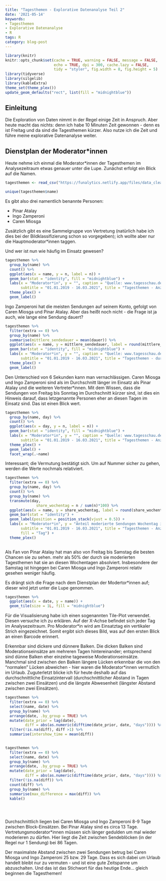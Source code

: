 ```yaml
---
title: "Tagesthemen - Explorative Datenanalyse Teil 2"
date: '2021-05-14'
keywords:
- Tagesthemen
- Explorative Datenanalyse
- R
tags: R
category: blog-post
---
```


```r
library(knitr)
knitr::opts_chunk$set(cache = TRUE, warning = FALSE, message = FALSE, 
                      echo = TRUE, dpi = 300, cache.lazy = FALSE,
                      tidy = "styler", fig.width = 8, fig.height = 5)
library(tidyverse)
library(silgelib)
library(kableExtra)
theme_set(theme_plex())
update_geom_defaults("rect", list(fill = "midnightblue"))
```

## Einleitung

Die Exploration von Daten nimmt in der Regel einige Zeit in Anspruch. Aber heute macht das nichts: denn ich habe 10 Minuten Zeit gewonnen - denn es ist Freitag und da sind die Tagesthemen kürzer. Also nutze ich die Zeit und führe meine explorative Datenanalyse weiter.

## Dienstplan der Moderator*innen

Heute nehme ich einmal die Moderator*innen der Tagesthemen im Analysezeitraum etwas genauer unter die Lupe. Zunächst erfolgt ein Blick auf die Namen.

```r
tagesthemen <- read_csv("https://funalytics.netlify.app/files/data_clean.csv")

unique(tagesthemen$name)
```

Es gibt also drei namentlich benannte Personen:

- Pinar Atalay
- Ingo Zamperoni
- Caren Miosga

Zusätzlich gibt es eine Sammelgruppe von Vertretung (natürlich habe ich dies bei der Bildklassifizierung schon so vorgegeben); ich wollte aber nur die Hauptmoderator*innen taggen.

Und wer ist nun wie häufig im Einsatz gewesen?

```r
tagesthemen %>% 
  group_by(name) %>%
  count() %>% 
  ggplot(aes(x = name, y = n, label = n)) +
  geom_bar(stat = "identity", fill = "midnightblue") +
  labs(x = "Moderator*in", y = "", caption = "Quelle: www.tagesschau.de", 
       subtitle = "01.01.2019 - 16.03.2021", title = "Tagesthemen - Anzahl Sendungen nach Moderator*in") + 
  theme_plex() + 
  geom_label()

```
Ingo Zamperoni hat die meisten Sendungen auf seinem Konto, gefolgt von Caren Miosga und Pinar Atalay. 
Aber das heißt noch nicht - die Frage ist ja auch, wie lange eine Sendung dauert?

```r
tagesthemen %>% 
  filter(extra == 0) %>% 
  group_by(name) %>%
  summarise(mittlere_sendedauer = mean(dauer)) %>% 
  ggplot(aes(x = name, y = mittlere_sendedauer, label = round(mittlere_sendedauer,1))) +
  geom_bar(stat = "identity", fill = "midnightblue") +
  labs(x = "Moderator*in", y = "", caption = "Quelle: www.tagesschau.de", 
       subtitle = "01.01.2019 - 16.03.2021", title = "Tagesthemen - durchschnittliche Sendedauer in min") + 
  theme_plex() + 
  geom_label()
```
Den Unterschied von 6 Sekunden kann man vernachlässigen. Caren Miosga und Ingo Zamperoni sind als im Durchschnitt länger im Einsatz als Pinar Atalay und die weiteren Vertreter*innen. Mit dem Wissen, dass die Sendungen von Freitag bis Sonntag im Durchschnitt kürzer sind, ist dies ein Hinweis darauf, dass letzgenannte Personen eher an diesen Tagen im Einsatz sind. Das ist einen Blick wert.

```r
tagesthemen %>% 
  group_by(name, day) %>%
  count() %>% 
  ggplot(aes(x = day, y = n, label = n)) +
  geom_bar(stat = "identity", fill = "midnightblue") +
  labs(x = "Moderator*in", y = "", caption = "Quelle: www.tagesschau.de", 
       subtitle = "01.01.2019 - 16.03.2021", title = "Tagesthemen - Anzahl Sendungen nach Moderator*in") + 
  theme_plex() + 
  geom_label() +
  facet_wrap(.~name)
```
Interessant; die Vermutung bestätigt sich. Um auf Nummer sicher zu gehen, werden die Werte nochmals relativiert.

```r
tagesthemen %>% 
  filter(extra == 0) %>% 
  group_by(name, day) %>%
  count() %>% 
  group_by(name) %>% 
  transmute(day,
              share_wochentag = n / sum(n)*100) %>% 
  ggplot(aes(x = name, y = share_wochentag, label = round(share_wochentag,1), fill = day)) +
  geom_bar(stat = "identity") +
  geom_label(position = position_stack(vjust = 0.5)) +
  labs(x = "Moderator*in", y = "Anteil moderierte Sendungen Wochentag in %", caption = "Quelle: www.tagesschau.de", 
       subtitle = "01.01.2019 - 16.03.2021", title = "Tagesthemen - Anzahl Sendungen nach Moderator*in",
       fill = "Tag") + 
  theme_plex()
  
```
Als Fan von Pinar Atalay hat man also von Freitag bis Samstag die besten Chancen sie zu sehen. mehr als 50% der durch sie moderierten Tagesthemen hat sie an diesen Wochentagen absolviert. Insbesondere der Samstag ist hingegen bei Caren Miosga und Ingo Zamperoni relativ gesehen weniger häufig. 

Es drängt sich die Frage nach dem Dienstplan der Modertor*innen auf; dieser wird jetzt unter die Lupe genommen.

```r
tagesthemen %>%
  ggplot(aes(x = date, y = name)) +
  geom_tile(size = 1L, fill = "midnightblue")
```

Für die Visualisierung habe ich einen sogenannten Tile-Plot verwendet. Diesen versuche ich zu erklären.
Auf der X-Achse befindet sich jeder Tag im Analysezeitraum. Pro Moderator*in wird am Einsatztag ein vertikaler Strich eingezeichnet.
Somit ergibt sich dieses Bild, was auf den ersten Blick an einen Barcode erinnert.

Erkennbar sind dickere und dünnere Balken. Die dicken Balken sind Moderationseinsätze am mehreren Tagen hintereinander; entsprechend sind dünne Balken eher einzelne tageweise Moderationseinsätze. Manchmal sind zwischen den Balken längere Lücken erkennbar die von den "normalen" Lücken abweichen - hier waren die Moderator*innen vermutlich im Urlaub. Zuguterletzt blicke ich für heute deshalb auf das durchschnittliche Einsatzintervall (durchschnittlicher Abstand in Tagen zwischen zwei Einsätzen) und die längste Abwesenheit (längster Abstand zwischen zwei Einsätzen).

```r

tagesthemen %>% 
  filter(extra == 0) %>% 
  select(name, date) %>% 
  group_by(name) %>% 
  arrange(date, .by_group = TRUE) %>% 
  mutate(date_prior = lag(date),
         diff = abs(as.numeric(difftime(date_prior, date, "days")))) %>% 
  filter(!is.na(diff), diff >1) %>% 
  summarise(intershow_time = mean(diff))
  

tagesthemen %>% 
  filter(extra == 0) %>% 
  select(name, date) %>% 
  group_by(name) %>% 
  arrange(date, .by_group = TRUE) %>% 
  mutate(date_prior = lag(date),
         diff = abs(as.numeric(difftime(date_prior, date, "days")))) %>% 
  filter(!is.na(diff)) %>% 
  count(diff) %>% 
  group_by(name) %>% 
  summarise(max_difference = max(diff)) %>% 
  kable()
  

  
```
Durchschnittlich liegen bei Caren Miosga und Ingo Zamperoni 8-9 Tage zwischen Block-Einsätzen. Bei Pinar Atalay sind es circa 13 Tage. 
Vertretungsmoderator*innen müssen sich länger gedulden um mal wieder moderieren zu dürfen. Hier liegt die Zeit zwischen Sendeblöcken (in der Regel nur 1 Sendung) bei 86 Tagen.

Der maximalste Abstand zwischen zwei Sendungen betrug bei Caren Miosga und Ingo Zamperoni 25 bzw. 29 Tage. Dass es sich dabei um Urlaub handelt bleibt nur zu vermuten - und ist eine gute Zeitspanne um abzuschalten. Und das ist das Stichwort für das heutige Ende... gleich beginnen die Tagesthemen!